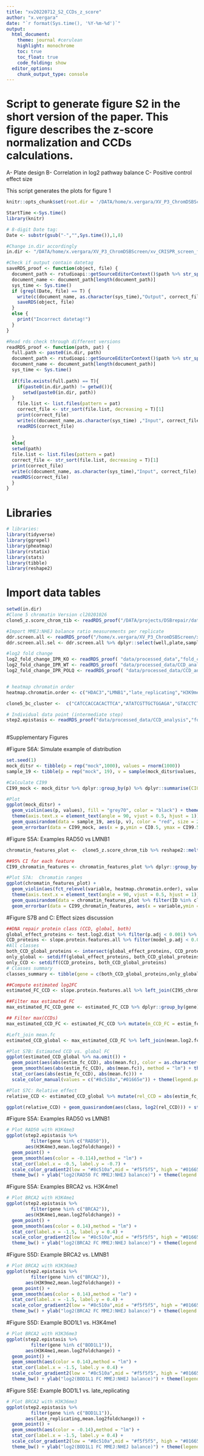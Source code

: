 ```yaml
---
title: "xv20220712_S2_CCDs_z_score"
author: "x.vergara"
date: "`r format(Sys.time(), '%Y-%m-%d')`"
output:
  html_document:
    theme: journal #cerulean
    highlight: monochrome
    toc: true
    toc_float: true
    code_folding: show
  editor_options:
    chunk_output_type: console
---
```

# Script to generate figure S2 in the short version of the paper. This figure describes the z-score normalization and CCDs calculations. 
A- Plate design
B- Correlation in log2 pathway balance
C- Positive control effect size


This script generates the plots for figure 1

```r
knitr::opts_chunk$set(root.dir = '/DATA/home/x.vergara/XV_P3_ChromDSBScreen/xv_CRISPR_screen_figures/rmarkdown/xv20210920_paper_scripts/short_version/knit_html/')

StartTime <-Sys.time()
library(knitr)

# 8-digit Date tag:
Date <- substr(gsub("-","",Sys.time()),1,8)

#Change in.dir accordingly
in.dir <- "/DATA/home/x.vergara/XV_P3_ChromDSBScreen/xv_CRISPR_screen_figures/"

#Check if output contain datetag
saveRDS_proof <- function(object, file) {
  document_path <- rstudioapi::getSourceEditorContext()$path %>% str_split(pattern = "/") %>% unlist()
  document_name <- document_path[length(document_path)]
  sys_time <- Sys.time()
  if (grepl(Date, file) == T) {
    write(c(document_name, as.character(sys_time),"Output", correct_file), file = paste0(in.dir,"log"), ncolumns = 4, sep = "\t", append = T)
    saveRDS(object, file)
  }
  else {
    print("Incorrect datetag!")
  }
}

#Read rds check through different versions
readRDS_proof <- function(path, pat) {
  full.path <- paste0(in.dir, path)
  document_path <- rstudioapi::getSourceEditorContext()$path %>% str_split(pattern = "/") %>% unlist()
  document_name <- document_path[length(document_path)]
  sys_time <- Sys.time()
  
  if(file.exists(full.path) == T){
    if(paste0(in.dir,path) != getwd()){
      setwd(paste0(in.dir, path))
  }
    file.list <- list.files(pattern = pat)
    correct_file <- str_sort(file.list, decreasing = T)[1]
    print(correct_file)
    write(c(document_name,as.character(sys_time) ,"Input", correct_file), file = paste0(in.dir,"log"), ncolumns = 4, sep = "\t", append = T)
    readRDS(correct_file)
    
  }
  else{
  setwd(path)
  file.list <- list.files(pattern = pat)
  correct_file <- str_sort(file.list, decreasing = T)[1]
  print(correct_file)
  write(c(document_name, as.character(sys_time),"Input", correct_file),file = paste0(in.dir,"log"), ncolumns = 4, sep = "\t", append = T)
  readRDS(correct_file)
  }
}
```


# Libraries
```r
# libraries:
library(tidyverse)
library(ggrepel)
library(pheatmap)
library(rstatix)
library(stats)
library(tibble)
library(reshape2)
```



# Import data tables
```r
setwd(in.dir)
#Clone 5 chromatin Version cl20201026
clone5_z.score_chrom_tib <- readRDS_proof("/DATA/projects/DSBrepair/data/R","ChIP_zscore_selection")

#Import MMEJ:NHEJ balance ratio measurements per replicate
ddr.screen.all <- readRDS_proof("/home/x.vergara/XV_P3_ChromDSBScreen/xv20201204_agm_ddr_screen/data","screen_ddr_all_computations")
ddr.screen.all.sel <- ddr.screen.all %>% dplyr::select(well,plate,sample,gene,barcode,NHEJMMEJratio,MMEJscore, b.rep = bio.rep,t.rep = FinRep, freqCut) %>% mutate(MMEJNHEJratio = 1/NHEJMMEJratio, library = "DNA_repair")

#log2 fold change
log2_fold_change_IPR_KO <- readRDS_proof( "data/processed_data","fold_change_ratio_KO")
log2_fold_change_IPR_WT <- readRDS_proof( "data/processed_data/CCD_analysis","fold_change_ratio_WT")
log2_fold_change_IPR_POLQ <- readRDS_proof( "data/processed_data/CCD_analysis","fold_change_ratio_POLQ")


# heatmap chromatin order
heatmap.chromatin.order <- c("HDAC3","LMNB1","late_replicating","H3K9me2","H3K9me3","HDAC1","EZH2","H3K27me3","CTCF","SMC3","m5C","HDAC2","POL2","POL2AS2","H3K36me3","TTseq","Dam","H3K79me2","H2AFZ","DNAse","H3K4me3","H4K5acK8ac","H3K4me1","H3K27ac","H3K4me2")

clone5_bc_cluster <-  c("CATCCACCACACTTCA","ATATCGTTGCTGGAGA","GTACCTCTCGATAGTG","TCTTTTGAGGAGCTGA","CATTTCTGATCAATAA","TGGCCAATATTTGTCT","ACTGTCGAGTTGTCCG","GAGCGCGTCACCGGGT","GCGCACCCTTTAATTG","ACCCCTAAAGGCGCTG","CGGCCTGAAGGTCAGG","AGAAAATAATATGACG","TTGAACGCGGGCTCGG","CCGGGGACGTATGCAC","GCTAACATCACGAATC","ATACTATATTTAACGG","TATGGCTGTCGGGTAG","AGGGCGTAAAATATTT","TGTCCCTTAGTACTTT")

# Individual data point (intermediate step)
step2.epistasis <- readRDS_proof("data/processed_data/CCD_analysis","fold_change_ratio_KO")
 
```

#Supplementary Figures

#Figure S6A: Simulate example of distribution
```r
set.seed(1)
mock_ditsr <- tibble(p = rep("mock",1000), values = rnorm(1000))
sample_19 <- tibble(p = rep("mock", 19), v = sample(mock_ditsr$values, 19))

#Calculate CI99
CI99_mock <- mock_ditsr %>% dplyr::group_by(p) %>% dplyr::summarise(CI0.5 = quantile(values, 0.005), CI99.5 = quantile(values, 0.995), range = CI99.5 - CI0.5, mean = mean(values))

#Plot 
ggplot(mock_ditsr) + 
  geom_violin(aes(p, values), fill = "grey70", color = "black") + theme_bw() + 
  theme(axis.text.x = element_text(angle = 90, vjust = 0.5, hjust = 1))+ 
  geom_quasirandom(data = sample_19, aes(p, v), color = "red", size = 2)  + 
  geom_errorbar(data = CI99_mock, aes(x = p,ymin = CI0.5, ymax = CI99.5), color = "black", width = 0.5) 

```

#Figure S5A: Examples RAD50 vs LMNB1
```r
chromatin_features_plot <-  clone5_z.score_chrom_tib %>% reshape2::melt(id.vars = c("pool","ID","binsize"))

##95% CI for each feature
CI99_chromatin_features <- chromatin_features_plot %>% dplyr::group_by(variable) %>% dplyr::summarise(CI0.5 = quantile(value, 0.005), CI99.5 = quantile(value, 0.995), range = CI99.5 - CI0.5, mean = mean(value))

#Plot S7A:  Chromatin ranges
ggplot(chromatin_features_plot) + 
  geom_violin(aes(fct_relevel(variable, heatmap.chromatin.order), value), fill = "grey70", color = "black") + theme_bw() + 
  theme(axis.text.x = element_text(angle = 90, vjust = 0.5, hjust = 1))+ 
  geom_quasirandom(data = chromatin_features_plot %>% filter(ID %in% clone5_bc_cluster), aes(fct_relevel(variable, heatmap.chromatin.order), value), color = "red", size = 1)  + 
  geom_errorbar(data = CI99_chromatin_features, aes(x = variable,ymin = CI0.5, ymax = CI99.5), color = "black", width = 0.5) 
```

#Figure S7B and C: Effect sizes discussion
```r
##DNA repair protein class (CCD, global, both)
global_effect_proteins <- test.log2.dist %>% filter(p.adj < 0.001) %>% pull(gene) %>% unique()
CCD_proteins <- slope.protein.features.all %>% filter(model_p.adj < 0.05) %>% pull(gene) %>% unique()
#All classes
both_CCD_global_proteins <- intersect(global_effect_proteins, CCD_proteins)
only_global <- setdiff(global_effect_proteins, both_CCD_global_proteins)
only_CCD <- setdiff(CCD_proteins, both_CCD_global_proteins)
# Classes summary
classes_summary <- tibble(gene = c(both_CCD_global_proteins,only_global,only_CCD), class = c(rep("both", length(both_CCD_global_proteins)),rep("global",length(only_global)), rep("CCD", length(only_CCD))))

##Compute estimated log2FC
estimated_FC_CCD <- slope.protein.features.all %>% left_join(CI95_chromatin_features, by = c("feature" ="variable")) %>% mutate(estim_fc_CCD = range*CCD_value) %>% right_join(classes_summary)

##Filter max estimated FC
max_estimated_FC_CCD_gene <- estimated_FC_CCD %>% dplyr::group_by(gene) %>% dplyr::summarise(m_CCD_FC_nhej = max(estim_fc_CCD), m_CCD_FC_mmej = min(estim_fc_CCD)) %>% reshape2::melt(value.name = "m_CCD_FC") %>% filter(m_CCD_FC != 0)

## Filter max(CCDs)
max_estimated_CCD_FC <- estimated_FC_CCD %>% mutate(m_CCD_FC = estim_fc_CCD) %>% right_join(max_estimated_FC_CCD_gene) %>% dplyr::select(-m_CCD_FC)

#Left_join mean.fc
estimated_CCD_global <- max_estimated_CCD_FC %>% left_join(mean.log2.fc)

#Plot S7B: Estimated CCD vs. global FC
ggplot(estimated_CCD_global %>% na.omit()) + 
  geom_point(aes(abs(estim_fc_CCD), abs(mean.fc), color = as.character(sign(estim_fc_CCD)))) +
  geom_smooth(aes(abs(estim_fc_CCD), abs(mean.fc)), method = "lm") + theme_bw() + 
  stat_cor(aes(abs(estim_fc_CCD), abs(mean.fc))) + 
  scale_color_manual(values = c("#8c510a","#01665e")) + theme(legend.position = "top") + geom_abline() + labs(color = "Favored pathway") + facet_wrap(~ class)

#Plot S7C: Relative effect
relative_CCD <- estimated_CCD_global %>% mutate(rel_CCD = abs(estim_fc_CCD)/abs(mean.fc))

ggplot(relative_CCD) + geom_quasirandom(aes(class, log2(rel_CCD))) + stat_summary(aes(class, log2(rel_CCD)), geom = "crossbar", fun = "mean", color = "red") + theme_bw()

```

#Figure S5A: Examples RAD50 vs LMNB1
```r
# Plot RAD50 with H3K4me3
ggplot(step2.epistasis %>% 
         filter(gene %in% c("RAD50")),
       aes(H3K4me3,mean.log2foldchange)) + 
  geom_point() +
  geom_smooth(aes(color = -0.114),method = "lm") +
  stat_cor(label.x = -0.5, label.y = -0.7) +
  scale_color_gradient2(low = "#8c510a",mid = "#f5f5f5", high = "#01665e", limits = c(-0.15,0.15)) +
  theme_bw() + ylab("log2(RAD50 FC MMEJ:NHEJ balance)") + theme(legend.position = "none")
```

#Figure S5A: Examples BRCA2 vs. H3K4me1
```r
# Plot BRCA2 with H3K4me1
ggplot(step2.epistasis %>% 
         filter(gene %in% c("BRCA2")),
       aes(H3K4me1,mean.log2foldchange)) + 
  geom_point() +
  geom_smooth(aes(color = 0.14),method = "lm") +
  stat_cor(label.x = -1.5, label.y = 0.4) +
  scale_color_gradient2(low = "#8c510a",mid = "#f5f5f5", high = "#01665e", limits = c(-0.15,0.15)) +
  theme_bw() + ylab("log2(BRCA2 FC MMEJ:NHEJ balance)") + theme(legend.position = "none")
```

#Figure S5D: Example BRCA2 vs. LMNB1
```r
# Plot BRCA2 with H3K36me3
ggplot(step2.epistasis %>% 
         filter(gene %in% c("BRCA2")),
       aes(H3K9me2,mean.log2foldchange)) + 
  geom_point() +
  geom_smooth(aes(color = 0.14),method = "lm") +
  stat_cor(label.x = -1.5, label.y = 0.4) +
  scale_color_gradient2(low = "#8c510a",mid = "#f5f5f5", high = "#01665e", limits = c(-0.15,0.15)) +
  theme_bw() + ylab("log2(BRCA2 FC MMEJ:NHEJ balance)") + theme(legend.position = "none")
```

#Figure S5D: Example BOD1L1 vs. H3K4me1
```r
# Plot BRCA2 with H3K36me3
ggplot(step2.epistasis %>% 
         filter(gene %in% c("BOD1L1")),
       aes(H3K4me1,mean.log2foldchange)) + 
  geom_point() +
  geom_smooth(aes(color = 0.14),method = "lm") +
  stat_cor(label.x = -1.5, label.y = 0.4) +
  scale_color_gradient2(low = "#8c510a",mid = "#f5f5f5", high = "#01665e", limits = c(-0.15,0.15)) +
  theme_bw() + ylab("log2(BOD1L1 FC MMEJ:NHEJ balance)") + theme(legend.position = "none")
```

#Figure S5E: Example BOD1L1 vs. late_replicating
```r
# Plot BRCA2 with H3K36me3
ggplot(step2.epistasis %>% 
         filter(gene %in% c("BOD1L1")),
       aes(late_replicating,mean.log2foldchange)) + 
  geom_point() +
  geom_smooth(aes(color = -0.14),method = "lm") +
  stat_cor(label.x = -1.5, label.y = 0.4) +
  scale_color_gradient2(low = "#8c510a",mid = "#f5f5f5", high = "#01665e", limits = c(-0.15,0.15)) +
  theme_bw() + ylab("log2(BOD1L1 FC MMEJ:NHEJ balance)") + theme(legend.position = "none")
```


 